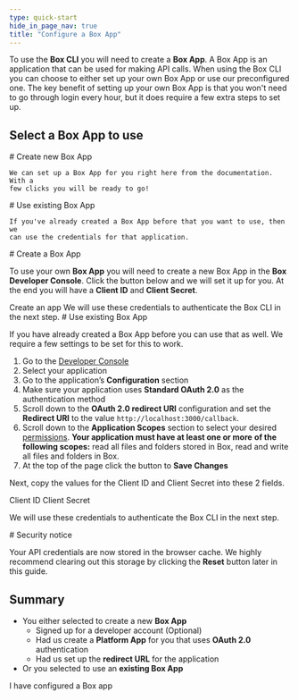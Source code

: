 ```yaml
---
type: quick-start
hide_in_page_nav: true
title: "Configure a Box App"
---
```

To use the **Box CLI** you will need to create a **Box App**. A Box App is
an application that can be used for making API calls. When
using the Box CLI you can choose to either set up your own Box App or use
our preconfigured one. The key benefit of setting up your own Box App
is that you won't need to go through login every hour, but it does require a few
extra steps to set up.

## Select a Box App to use

<Grid columns='2'>
  <Choose option='cli.app_type' value='create_new' color='blue'>
    # Create new Box App

    We can set up a Box App for you right here from the documentation. With a
    few clicks you will be ready to go!
  </Choose>

  <Choose option='cli.app_type' value='use_existing' color='red'>
    # Use existing Box App

    If you've already created a Box App before that you want to use, then we
    can use the credentials for that application.
  </Choose>
</Grid>

<Choice option='cli.app_type' value='create_new,clicked' color='blue'>
  # Create a Box App

  To use your own **Box App** you will need to create a
  new Box App in the **Box Developer Console**. Click the button below and we
  will set it up for you. At the end you will have a **Client ID** and
  **Client Secret**.

  <Trigger option="cli.app_type" value="clicked">
    <AppButton
      id='cli'
      name='Box CLI'
      scopes='root_readonly,root_readwrite,manage_managed_users,manage_app_users,manage_groups,manage_webhook,manage_enterprise_properties,manage_data_retention,item_execute_integration'
      can_act_as_user
      authentication_type='auth_code_grant'
      redirect_url='http://localhost:3000/callback'
      cors_origins=''>
      Create an app
    </AppButton>
  </Trigger>

  <Observe option="cli.app_type" value="clicked">
    We will use these credentials to authenticate the Box CLI in the next
    step.
  </Observe>
</Choice>

<Choice option='cli.app_type' value='use_existing' color='red'>
  # Use existing Box App

  If you have already created a Box App before you can use that as well. We
  require a few settings to be set for this to work.

  1. Go to the [Developer Console][devconsole]
  2. Select your application
  3. Go to the application’s **Configuration** section
  4. Make sure your application uses **Standard OAuth 2.0** as the authentication method
  5. Scroll down to the **OAuth 2.0 redirect URI** configuration and set the **Redirect URI** to the value `http://localhost:3000/callback`.
  6. Scroll down to the **Application Scopes** section to select your desired [permissions][scopes]. **Your application must have at least one or more** **of the following scopes:** read all files and folders stored in Box, read and write all files and folders in Box.
  7. At the top of the page click the button to **Save Changes**

  Next, copy the values for the Client ID and Client Secret into these 2 fields.

  <Store id='cli_credentials.client_id' placeholder='zECq2EkYBjZ...' pattern='\w{32}'>
    Client ID
  </Store>

  <Store id='cli_credentials.client_secret' placeholder='913td9hr6jo...' pattern='\w{32}'>
    Client Secret
  </Store>

  We will use these credentials to authenticate the Box CLI in the next
  step.
</Choice>

<Choice option='cli.app_type' value='create_new,use_existing,clicked' color='none'>

<Message danger>
  # Security notice

  Your API credentials are now stored in the browser cache. We highly
  recommend clearing out this storage by clicking the **Reset** button later in
  this guide.
</Message>

</Choice>

<Choice option='cli.app_type' value='create_new,use_existing,clicked' color='none'>

## Summary

* You either selected to create a new **Box App**
    * Signed up for a developer account (Optional)
    * Had us create a **Platform App** for you that uses **OAuth 2.0** authentication
    * Had us set up the **redirect URL** for the application
* Or you selected to use an **existing Box App**

</Choice>

<Observe option='cli.app_type' value='create_new,use_existing,clicked'>
  <Next>I have configured a Box app</Next>
</Observe>

[devconsole]: https://cloud.app.box.com/developers/console
[signup]: https://account.box.com/signup/n/developer
[scopes]: g://api-calls/permissions-and-errors/scopes
